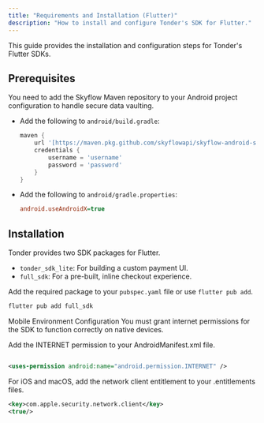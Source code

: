 ```yaml
---
title: "Requirements and Installation (Flutter)"
description: "How to install and configure Tonder's SDK for Flutter."
---
```


This guide provides the installation and configuration steps for Tonder's Flutter SDKs.

## Prerequisites

You need to add the Skyflow Maven repository to your Android project configuration to handle secure data vaulting.

-   Add the following to `android/build.gradle`:
    ```gradle title="android/build.gradle"
    maven {
        url '[https://maven.pkg.github.com/skyflowapi/skyflow-android-sdk](https://maven.pkg.github.com/skyflowapi/skyflow-android-sdk)'
        credentials {
            username = 'username'
            password = 'password'
        }
    }
    ```

-   Add the following to `android/gradle.properties`:
    ```ini title="android/gradle.properties"
    android.useAndroidX=true
    ```

## Installation

Tonder provides two SDK packages for Flutter.

-   `tonder_sdk_lite`: For building a custom payment UI.
-   `full_sdk`: For a pre-built, inline checkout experience.

Add the required package to your `pubspec.yaml` file or use `flutter pub add`.

```bash
flutter pub add full_sdk
```

Mobile Environment Configuration
You must grant internet permissions for the SDK to function correctly on native devices.

<Tabs>
<Tab title="Android">
Add the INTERNET permission to your AndroidManifest.xml file.

```xml

<uses-permission android:name="android.permission.INTERNET" />
```
</Tab>
<Tab title="iOS / macOS">
For iOS and macOS, add the network client entitlement to your .entitlements files.

```xml
<key>com.apple.security.network.client</key>
<true/>
```
</Tab>
</Tabs>